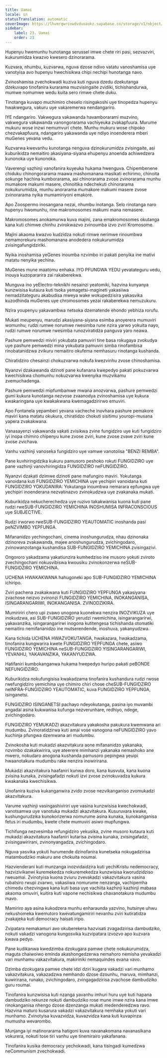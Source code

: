 ```yaml
---
title: Uamai
locale: sn
statusTranslation: automatic
coverImage: https://lhvmrqwrcowdvduuaukz.supabase.co/storage/v1/object/public/strapi-uploads/small_cover-educacion-fundamental.webp-2d51a7828a2b1309555be27f7e2a61a0.webp
sidebar:
    label: 23. Uamai
    order: 23
---
```

Hupenyu hwemunhu hunotanga serussel imwe chete riri pasi, sezvazviri, kukurumidza kwazvo kwesero dzinorarama.

Kuzvara, nhumbu, kuzvarwa, nguva dzose ndivo vatatu vanoshamisa uye vanotyisa avo hupenyu hwechisikwa chipi nechipi hunotanga navo.

Zvinoshamisa zvechokwadi kuziva kuti nguva dzedu dzekutanga dzekuvapo tinofanira kurarama muzvisingaite zvidiki, tichishandurwa, mumwe nomumwe wedu kuita sero rimwe chete duku.

Tinotanga kuvapo muchimiro cheselo risingakoshi uye tinopedza hupenyu hwakwegura, vakuru uye vakaremerwa nendangariro.

IYE ndangariro. Vakwegura vakawanda havamborarami muzvino, vakwegura vakawanda vanongorarama vachiyeuka zvakapfuura. Murume mukuru wose inzwi nemumvuri chete. Munhu mukuru wose chipoko chezvakapfuura, ndangariro yakawanda uye ndiyo inoenderera mberi muGenes yevana vedu.

Kuzvarwa kwevanhu kunotanga nenguva dzinokurumidza zvisingaite, asi kuburikidza nemaitiro akasiyana-siyana ehupenyu anoenda achiwedzera kunonoka uye kunonoka.

Vaverengi vazhinji vanofanira kuyeuka hukama hwenguva. Chipembenene chiduku chinongorarama maawa mashomanana masikati echirimo, chinoita sokunge hachina kumborarama, asi chinorarama zvose zvinorarama munhu mumakore makumi masere, chinoitika ndechekuti chinorarama nokukurumidza, munhu anorarama mumakore makumi masere zvose zvinorarama nyika mumamiriyoni emakore.

Apo Zoospermo inosangana nezai, nhumbu inotanga. Selo rinotanga naro hupenyu hwomunhu, rine makromosomes makumi mana nemasere.

Makromosomes anokamurwa kuva majini, zana emakromosomes okutanga kana kuti chimwe chinhu zvirokwazvo zvinoumba izvo zviri Kromosome.

Majini akaoma kwazvo kudzidza nokuti rimwe nerimwe rinoumbwa nemamorekuru mashomanana anodedera nokukurumidza zvisingafungidziriki.

Nyika inoshamisa yeGenes inoumba nzvimbo iri pakati penyika ine mativi matatu nenyika yechina.

MuGenes mune maatomu enhaka. IYO PFUNGWA YEDU yevatateguru vedu, inouya kuzopararira zai rakaberekwa.

Munguva ino yeElectro-teknikhi nesainzi yeatomiki, hazvina kunyanya kunzwisisa kutaura kuti tsoka yemagetsi-magineti yakasiiwa nemadzitateguru akabudisa mweya wake wokupedzisira yakasvika kuzodhinda muGenes uye chromosomes yezai rakaberekwa nemuzukuru.

Nzira youpenyu yakavambwa netsoka dzematende ehondo yebhiza rorufu.

Mukati meupenyu, marudzi akasiyana-siyana esimba anoyerera mumuviri womunhu; rudzi rumwe norumwe rwesimba rune nzira yarwo yokuita nayo, rudzi rumwe norumwe rwesimba runozviratidza panguva yaro neawa.

Pashure pemwedzi miviri yokubata pamuviri tine basa rokugaya zvokudya uye pashure pemwedzi mina yokubata pamuviri simba rinofambisa rinobatanidzwa zvikuru nemaitiro okufema nemhasuru rinotanga kushanda.

Chiratidziro chesainzi chokuzvarwa nokufa kwezvinhu zvose chinoshamisa.

Nyanzvi dzakawanda dzinoti pane kufanana kwepedyo pakati pokuzvarwa kwechisikwa chomunhu nokuzvarwa kwenyika muzvikamu zvemuchadenga.

Pashure pemwedzi mipfumbamwe mwana anozvarwa, pashure pemwedzi gumi kukura kunotanga nezvose zvaanodya zvinoshamisa uye kukura kwakaringana uye kwakakwana kwemagadzirirwo emuviri.

Apo Fontanela yepamberi yevana vacheche inovhara pashure pemakore maviri kana matatu okukura, chiratidzo chokuti sisitimu youropi-musana yapera zvakakwana.

Vanasayenzi vakawanda vakati zvisikwa zvine fungidziro uye kuti fungidziro iyi inopa chimiro chipenyu kune zvose zviri, kune zvose zvave zviri kune zvose zvichava.

Vanhu vazhinji vanoseka fungidziro uye vamwe vanotoiisa "BENZI REMBA".

Pane kuvhiringidzika kukuru pamusoro peshoko rokuti FUNGIDZIRO uye pane vazhinji vanovhiringidza FUNGIDZIRO neFUNGIDZIRO.

Nyanzvi dzakati dzimwe dzinoti pane mafungiro maviri. Yokutanga vanoidana kuti FUNGIDZIRO YEMICHINA uye yechipiri vanoidana kuti FUNGIDZIRO YOKUDANIRA: Yokutanga inoumbwa nemarara epfungwa uye yechipiri inoenderana nezvatinazvo zvinokudzwa uye zvakanaka mukati.

Kuburikidza nekucherechedza uye ruzivo takakwanisa kuona kuti pane rudzi rweSUB-FUNGIDZIRO YEMICHINA INOSHUMISA INFRACONSCIOUS uye SUBJECTIVE.

Rudzi irworwo rweSUB-FUNGIDZIRO YEAUTOMATIC inoshanda pasi peNZVIMBO YEPFUNGA.

Mifananidzo yechingochani, cinema inoshungurudza, nhau dzinonaka dzinoreva zvakawanda, majee anoshungurudza, zvichingodaro, zvinowanzotanga kushandisa SUB-FUNGIDZIRO YEMICHINA zvisingazivi.

Ongororo yakadzama yakatiunzira kumhedziso ine musoro yokuti zviroto zvechingochani nokusvibiswa kwousiku zvinokonzerwa neSUB-FUNGIDZIRO YEMICHINA.

UCHENA HWAKAKWANA hahugoneki apo SUB-FUNGIDZIRO YEMICHINA ichiripo.

Zviri pachena zvakakwana kuti FUNGIDZIRO YEPFUNGA yakasiyana zvachose neizvo zvinonzi FUNGIDZIRO YEMICHINA, INOKANGANISA, ISINGARANGARIWI, INOKANGANISA. ZVINODZIKIRA.

Mumiririri chero upi zvawo unogona kuonekwa nenzira INOZVIKUZA uye inokudzwa, asi SUB-FUNGIDZIRO yerudzi rwemichina, isingarangarirwi, yakavanzika, isingarangarirwi inogona kutitengesa tichishanda otomatiki nemaitiro nemifananidzo ine mutserendende, inoshuva, yakanyudzwa.

Kana tichida UCHENA HWAZVOKUTANGA, hwakazara, hwakadzama, tinofanira kungwarira kwete FUNGIDZIRO YEPFUNGA chete, asiwo FUNGIDZIRO YEMICHINA neSUB-FUNGIDZIRO YISINGARANGARIWI, YEVANHU, YAKAVANZIKA, YAKANYUDZWA.

Hatifaniri kumbokanganwa hukama hwepedyo huripo pakati peBONDE NEFUNGIDZIRO.

Kuburikidza nokufungisisa kwakadzama tinofanira kushandura rudzi rwose rwefungidziro yemichina uye chimiro chiri chose cheSUB-FUNGIDZIRO neINFRA-FUNGIDZIRO YEAUTOMATIC, kuva FUNGIDZIRO YEPFUNGA, isinganetsi.

FUNGIDZIRO ISINGANETSI pachayo ndeyokutanga, pasina iyo muvambi angadai asina kukwanisa kufunga nezverunhare, redhiyo, ndege, zvichingodaro.

FUNGIDZIRO YEMUKADZI akazvitakura yakakosha pakukura kwemwana ari mudumbu. Zvinoratidzirwa kuti amai vose vanogona neFUNGIDZIRO yavo kuchinja pfungwa dzemwana ari mudumbu.

Zvinokosha kuti mukadzi akazvitakura aone mifananidzo yakanaka, nzvimbo dzakakwirira, uye ateerere mimhanzi yakanaka nemashoko ane mwero, nokudaro anogona kushanda pamusoro pepingwa yeuipi hwaanotakura mudumbu rake nenzira inowirirana.

Mukadzi akazvitakura haafaniri kunwa doro, kana kusvuta, kana kuona zvisina kunaka, zvisingafadzi nokuti izvi zvose zvinokuvadza kukura kwakanaka kwechisikwa.

Unofanira kuziva kukanganwira zvido zvose nezvikanganiso zvomukadzi akazvitakura.

Varume vazhinji vasingashiviriri uye vasina kunzwisisa kwechokwadi, vanotsamwa uye vanotuka mukadzi akazvitakura. Kusuruvara kwake, kushungurudzika kunokonzerwa nomurume asina kunaka, kunokanganisa fetus iri mudumbu, kwete chete mumuviri asiwo mupfungwa.

Tichifunga nezvesimba refungidziro yekusika, zvine musoro kutaura kuti mukadzi akazvitakura haafaniri kutarisa zvisina kunaka, zvisingafadzi, zvisingawirirani, zvinonyangadza, zvichingodaro.

Nguva yasvika yokuti hurumende dzinofanira kunetseka nokugadzirisa matambudziko makuru ane chokuita noumai.

Hazvienderani kuti munzanga inozvidaidzira kuti yechiKristu nedemocracy, hazvizivikanwi kuremekedza nokuremekedza kunzwisisa kworudzidziso rweuamai. Zvinotyisa kuona zviuru zvevakadzi vakazvitakura vasina rubatsiro rwupi zvarwo, vakasiiwa nomurume nenzanga, vachipemha chimedu chezvingwa kana kuti basa uye vachiita kazhinji kazhinji mabasa akaoma omuviri, kuitira kuti vapone nechisikwa chavanotakura mudumbu mavo.

Mamiriro aya asina kukodzera munhu enharaunda yazvino, hutsinye uhwu nekushomeka kwemutoro kwevatungamiriri nevanhu zviri kutiratidza zvakajeka kuti democracy haisati iripo.

Zvipatara nemakamuri avo okuberekera hazvisati zvagadzirisa dambudziko, nokuti vakadzi vanogona kungosvika kuzvipatara izvozvo apo kuzvara kwava pedyo.

Pane kudikanwa kwedzimba dzokugara pamwe chete nokukurumidza, maguta chaiwoiwo eminda akashongedzerwa nemahoro nemisha yevakadzi vari munhamu vakazvitakura, makiriniki nemaquindes evana vavo.

Dzimba dzokugara pamwe chete idzi dziri kugara vakadzi vari munhamo vakazvitakura, vakazadzwa nemhando dzose dzounhu, maruva, mimhanzi, kuwirirana, runako, zvichingodaro, zvingagadzirisa zvachose dambudziko guru roumai.

Tinofanira kunzwisisa kuti nzanga yavanhu imhuri huru uye kuti hapana dambudziko rekunze nokuti dambudziko rose mune imwe nzira kana imwe rinokanganisa nhengo dzose dzenzanga mukati medenderedzwa ravo. Hazvina maturo kusarura vakadzi vakazvitakura nemhaka yokuti vari munhamo. Zvinotyisa kuvazvidza, kuvazvidza kana kuti kuvapinza mumusha wevarombo.

Munjanga iyi matinorarama hatigoni kuva navanakomana navanasikana vokurera, nokuti tose tiri vanhu uye tinemirairo yakafanana.

Tinofanira kusika democracy yechokwadi, kana tisingadi kumedzwa neCommunism zvechokwadi.

